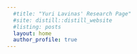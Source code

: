 ```yaml
---
  #title: "Yuri Lavinas' Research Page"
  #site: distill::distill_website
  #listing: posts
  layout: home
  author_profile: true
---
```

  


